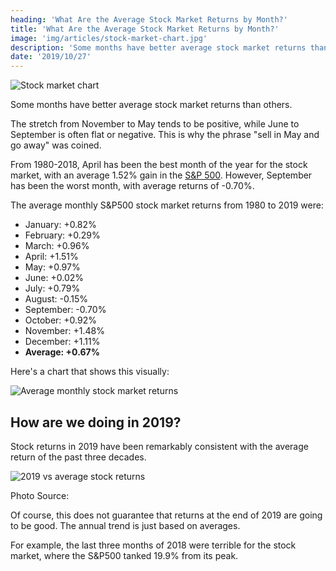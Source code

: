 ```yaml
---
heading: 'What Are the Average Stock Market Returns by Month?'
title: 'What Are the Average Stock Market Returns by Month?'
image: 'img/articles/stock-market-chart.jpg'
description: 'Some months have better average stock market returns than others. The stretch from November to May tends to be positive, while June to September is often flat.'
date: '2019/10/27'
---
```


<img src="/img/articles/stock-market-chart.jpg" alt="Stock market chart" width={1200} height={630} />

Some months have better average stock market returns than others.

The stretch from November to May tends to be positive, while June to September is often flat or negative. This is why the phrase "sell in May and go away" was coined.

From 1980-2018, April has been the best month of the year for the stock market, with an average 1.52% gain in the [S&P 500](/what-is-the-best-sp500-etf/). However, September has been the worst month, with average returns of -0.70%.

The average monthly S&P500 stock market returns from 1980 to 2019 were:

-  January: +0.82%
-  February: +0.29%
-  March: +0.96%
-  April: +1.51%
-  May: +0.97%
-  June: +0.02%
-  July: +0.79%
-  August: -0.15%
-  September: -0.70%
-  October: +0.92%
-  November: +1.48%
-  December: +1.11%
-  **Average: +0.67%**

Here's a chart that shows this visually:

<img
	src="/img/articles/average-monthly-stock-market-returns.png"
	alt="Average monthly stock market returns"
	width={600}
	height={374}
	loading="lazy"
	className="add-border"
/>

## How are we doing in 2019?

Stock returns in 2019 have been remarkably consistent with the average return of the past three decades.

<img
	src="/img/articles/2019-vs-average-stock-returns.png"
	alt="2019 vs average stock returns"
	width={1000}
	height={669}
	loading="lazy"
	className="add-border"
/>

Photo Source: <External url="https://www.topdowncharts.com/" text="Topdown Charts" />

Of course, this does not guarantee that returns at the end of 2019 are going to be good. The annual trend is just based on averages.

For example, the last three months of 2018 were terrible for the stock market, where the S&P500 tanked 19.9% from its peak.
